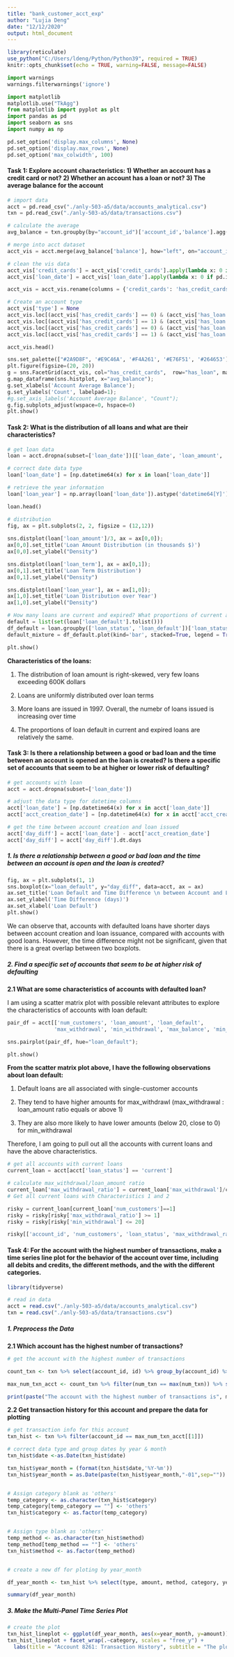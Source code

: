 ```yaml
---
title: "bank_customer_acct_exp"
author: "Lujia Deng"
date: "12/12/2020"
output: html_document
---
```


```r
library(reticulate)
use_python("C:/Users/ldeng/Python/Python39", required = TRUE)
knitr::opts_chunk$set(echo = TRUE, warning=FALSE, message=FALSE)
```

```python
import warnings
warnings.filterwarnings('ignore')

import matplotlib
matplotlib.use("TkAgg")
from matplotlib import pyplot as plt
import pandas as pd
import seaborn as sns
import numpy as np

pd.set_option('display.max_columns', None)
pd.set_option('display.max_rows', None)
pd.set_option('max_colwidth', 100)
```


#### **Task 1:** Explore account characteristics: 1) Whether an account has a credit card or not? 2) Whether an account has a loan or not? 3) The average balance for the account


```python
# import data
acct = pd.read_csv("./anly-503-a5/data/accounts_analytical.csv") 
txn = pd.read_csv("./anly-503-a5/data/transactions.csv")

# calculate the average
avg_balance = txn.groupby(by="account_id")['account_id','balance'].agg('mean')

# merge into acct dataset
acct_vis = acct.merge(avg_balance['balance'], how="left", on="account_id")[["credit_cards", "loan_date", "balance"]]

# clean the vis data
acct_vis['credit_cards'] = acct_vis['credit_cards'].apply(lambda x: 0 if pd.isnull(x) else 1)
acct_vis['loan_date'] = acct_vis['loan_date'].apply(lambda x: 0 if pd.isnull(x) else 1)

acct_vis = acct_vis.rename(columns = {'credit_cards': 'has_credit_cards', 'loan_date':'has_loan', 'balance':'avg_balance'})

# Create an account type
acct_vis['type'] = None
acct_vis.loc[(acct_vis['has_credit_cards'] == 0) & (acct_vis['has_loan'] == 0), 'type'] = 'no cards, no loan'
acct_vis.loc[(acct_vis['has_credit_cards'] == 1) & (acct_vis['has_loan'] == 0), 'type'] = 'has cards, no loan'
acct_vis.loc[(acct_vis['has_credit_cards'] == 0) & (acct_vis['has_loan'] == 1), 'type'] = 'no cards, has loan'
acct_vis.loc[(acct_vis['has_credit_cards'] == 1) & (acct_vis['has_loan'] == 1), 'type'] = 'has cards, has loan'

acct_vis.head()
```


```python
sns.set_palette(["#2A9D8F", '#E9C46A', '#F4A261', '#E76F51', '#264653'])
plt.figure(figsize=(20, 20))
g = sns.FacetGrid(acct_vis, col="has_credit_cards",  row="has_loan", margin_titles=True, despine=False, hue="type")
g.map_dataframe(sns.histplot, x="avg_balance");
g.set_xlabels('Account Average Balance');
g.set_ylabels('Count', labelpad=1);
#g.set_axis_labels('Account Average Balance', "Count");
g.fig.subplots_adjust(wspace=0, hspace=0)
plt.show()
```




#### **Task 2:** What is the distribution of all loans and what are their characteristics?


```python
# get loan data
loan = acct.dropna(subset=['loan_date'])[['loan_date', 'loan_amount', 'loan_payment', 'loan_term', 'loan_status', 'loan_default']]

# correct date data type
loan['loan_date'] = [np.datetime64(x) for x in loan['loan_date']]

# retrieve the year information
loan['loan_year'] = np.array(loan['loan_date']).astype('datetime64[Y]').astype(int) + 1970 

loan.head()
```



```python

# distribution
fig, ax = plt.subplots(2, 2, figsize = (12,12))
                       
sns.distplot(loan['loan_amount']/3, ax = ax[0,0]);
ax[0,0].set_title('Loan Amount Distribution (in thousands $)')
ax[0,0].set_ylabel("Density")

sns.distplot(loan['loan_term'], ax = ax[0,1]);
ax[0,1].set_title('Loan Term Distribution')
ax[0,1].set_ylabel("Density")

sns.distplot(loan['loan_year'], ax = ax[1,0]);
ax[1,0].set_title('Loan Distribution over Year')
ax[1,0].set_ylabel("Density")

# How many loans are current and expired? What proportions of current and expired loans are default?
default = list(set(loan['loan_default'].tolist()))
df_default = loan.groupby(['loan_status', 'loan_default'])['loan_status'].count().unstack('loan_default')
default_mixture = df_default.plot(kind='bar', stacked=True, legend = True, ax = ax[1,1])

plt.show()
```



**Characteristics of the loans:**


1. The distribution of loan amount is right-skewed, very few loans exceeding 600K dollars


2. Loans are uniformly distributed over loan terms


3. More loans are issued in 1997. Overall, the numebr of loans issued is increasing over time


4. The proportions of loan default in current and expired loans are relatively the same.



#### **Task 3:** Is there a relationship between a good or bad loan and the time between an account is opened an the loan is created? Is there a specific set of accounts that seem to be at higher or lower risk of defaulting?



```python

# get accounts with loan
acct = acct.dropna(subset=['loan_date'])

# adjust the data type for datetime columns
acct['loan_date'] = [np.datetime64(x) for x in acct['loan_date']]
acct['acct_creation_date'] = [np.datetime64(x) for x in acct['acct_creation_date']]

# get the time between account creation and loan issued
acct['day_diff'] = acct['loan_date'] - acct['acct_creation_date']
acct['day_diff'] = acct['day_diff'].dt.days

```

##### **1. Is there a relationship between a good or bad loan and the time between an account is open and the loan is created?**

```python

fig, ax = plt.subplots(1, 1)
sns.boxplot(x="loan_default", y="day_diff", data=acct, ax = ax)
ax.set_title('Loan Default and Time Difference \n between Account and Loan Creation')
ax.set_ylabel('Time Difference (days)')
ax.set_xlabel('Loan Default')
plt.show()

```

We can observe that, accounts with defaulted loans have shorter days between account creation and loan issuance, compared with accounts with good loans. However, the time difference might not be significant, given that there is a great overlap between two boxplots. 


##### **2. Find a specific set of accounts that seem to be at higher risk of defaulting**


**2.1 What are some characteristics of accounts with defaulted loan?**


I am using a scatter matrix plot with possible relevant attributes to explore the characteristics of accounts with loan default:


```python
pair_df = acct[['num_customers', 'loan_amount', 'loan_default',
               'max_withdrawal', 'min_withdrawal', 'max_balance', 'min_balance']]

sns.pairplot(pair_df, hue="loan_default");

plt.show()
```


**From the scatter matrix plot above, I have the following observations about loan default:**

1. Default loans are all associated with single-customer accounts

2. They tend to have higher amounts for max_withdrawl (max_withdrawal : loan_amount ratio equals or above 1)

3. They are also more likely to have lower amounts (below 20, close to 0) for min_withdrawal

Therefore, I am going to pull out all the accounts with current loans and have the above characteristics.


```python
# get all accounts with current loans
current_loan = acct[acct['loan_status'] == 'current']

# calculate max_withdrawal/loan_amount ratio
current_loan['max_withdrawal_ratio'] = current_loan['max_withdrawal']/current_loan['loan_amount']
# Get all current loans with Characteristics 1 and 2

risky = current_loan[current_loan['num_customers']==1]
risky = risky[risky['max_withdrawal_ratio'] >= 1]
risky = risky[risky['min_withdrawal'] <= 20]

risky[['account_id', 'num_customers', 'loan_status', 'max_withdrawal_ratio', 'min_withdrawal']]
```


#### **Task 4:** For the account with the highest number of transactions, make a time series line plot for the behavior of the account over time, including all debits and credits, the different methods, and the with the different categories.


```r
library(tidyverse)

# read in data
acct = read.csv("./anly-503-a5/data/accounts_analytical.csv") 
txn = read.csv("./anly-503-a5/data/transactions.csv")
```


##### **1. Preprocess the Data**



**2.1 Which account has the highest number of transactions?**

```r
# get the account with the highest number of transactions

count_txn <- txn %>% select(account_id, id) %>% group_by(account_id) %>% summarise(count = n_distinct(id)) %>% rename(num_txn = count)

max_num_txn_acct <- count_txn %>% filter(num_txn == max(num_txn)) %>% select(account_id)

print(paste("The account with the highest number of transactions is", max_num_txn_acct))
```


**2.2 Get transaction history for this account and prepare the data for plotting**


```r

# get transaction info for this account
txn_hist <- txn %>% filter(account_id == max_num_txn_acct[[1]])

# correct data type and group dates by year & month
txn_hist$date <-as.Date(txn_hist$date)

txn_hist$year_month = (format(txn_hist$date,'%Y-%m'))
txn_hist$year_month = as.Date(paste(txn_hist$year_month,"-01",sep=""))


# Assign category blank as 'others'
temp_category <- as.character(txn_hist$category) 
temp_category[temp_category == ""] <- 'others'
txn_hist$category <- as.factor(temp_category)


# Assign type blank as 'others'
temp_method <- as.character(txn_hist$method) 
temp_method[temp_method == ""] <- 'others'
txn_hist$method <- as.factor(temp_method)


# create a new df for ploting by year_month

df_year_month <- txn_hist %>% select(type, amount, method, category, year_month) %>% group_by(type, method, category, year_month) %>% summarise(sum(amount)) %>% rename('amount' = 'sum(amount)')

summary(df_year_month)
```




##### **3. Make the Multi-Panel Time Series Plot**



```r
# create the plot
txn_hist_lineplot <- ggplot(df_year_month, aes(x=year_month, y=amount)) + geom_line(aes(color = method, linetype = type), size = 1, alpha = 0.5) + scale_color_manual(values = c("#00AFBB", "#E7B800", "darkgreen"))+ xlab("")
txn_hist_lineplot + facet_wrap(.~category, scales = "free_y") + 
  labs(title = "Account 8261: Transaction History", subtitle = "The plot is splitted into multiple panels based on the payment category.\n Two line types indicate whether the payment is a credit or a debit, \n and three color encodes payment methods.") + theme_minimal()
```



